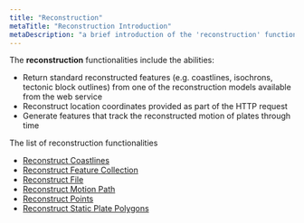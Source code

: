 ```yaml
---
title: "Reconstruction"
metaTitle: "Reconstruction Introduction"
metaDescription: "a brief introduction of the 'reconstruction' functionalities."
---
```


The **reconstruction** functionalities include the abilities:

* Return standard reconstructed features (e.g. coastlines, isochrons, tectonic block outlines) from one of the reconstruction models available from the web service
* Reconstruct location coordinates provided as part of the HTTP request
* Generate features that track the reconstructed motion of plates through time

The list of reconstruction functionalities

- [Reconstruct Coastlines](/reconstruction/reconstruct-coastlines)
- [Reconstruct Feature Collection](/reconstruction/reconstruct-feature-collection)
- [Reconstruct File](/reconstruction/reconstruct-file)
- [Reconstruct Motion Path](/reconstruction/reconstruct-motion-path)
- [Reconstruct Points](/reconstruction/reconstruct-points)
- [Reconstruct Static Plate Polygons](/reconstruction/reconstruct-static-polygons)